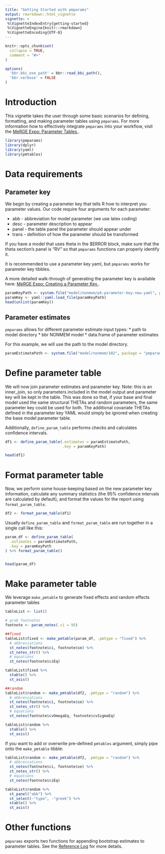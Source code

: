 ```yaml
---
title: "Getting Started with pmparams"
output: rmarkdown::html_vignette
vignette: >
 %\VignetteIndexEntry{getting-started}
 %\VignetteEngine{knitr::rmarkdown}
 %\VignetteEncoding{UTF-8}
---
```


```r
knitr::opts_chunk$set(
  collapse = TRUE,
  comment = "#>"
)

options(
  'bbr.bbi_exe_path' = bbr::read_bbi_path(),
  'bbr.verbose' = FALSE
)
```

# Introduction

This vignette takes the user through some basic scenarios for defining, formatting, and making parameter tables using `pmparams`. For more information how to effectively integrate `pmparams` into your workflow, visit the 
<a href="https://merge.metrumrg.com/expo/expo1-nonmem-foce/posts/parameter-tables.html" target="_blank">
MeRGE Expo: Parameter Tables </a>.

```r
library(pmparams)
library(dplyr)
library(yaml)
library(pmtables)
```


# Data requirements

## Parameter key

We begin by creating a parameter key that tells R how to interpret you parameter values. Our code require four arguments for each parameter:

* abb - abbreviation for model parameter (we use latex coding)
* desc - parameter description to appear
* panel - the table panel the parameter should appear under
* trans - definition of how the parameter should be transformed

If you have a model that uses theta in the $ERROR block, make sure that the theta section's panel is "RV" so that `pmparams` functions can properly identify it. 

It is recommended to use a parameter key yaml, but `pmparams` works for parameter key tibbles. 

A more detailed walk-through of generating the parameter key is available here: <a href="https://merge.metrumrg.com/expo/expo1-nonmem-foce/posts/parameter-key.html" target="_blank">
MeRGE Expo: Creating a Parameter Key </a>. 

```r
paramKeyPath <- system.file("model/nonmem/pk-parameter-key-new.yaml", package = "pmparams")
paramKey <- yaml::yaml.load_file(paramKeyPath)
head(unlist(paramKey))
```

## Parameter estimates

`pmparams` allows for different parameter estimate input types:
* path to model directory
* bbr NONMEM model
* data.frame of parameter estimates

For this example, we will use the path to the model directory.
```r
paramEstimatePath <- system.file("model/nonmem/102", package = "pmparams")
```


# Define parameter table

We will now join parameter estimates and parameter key. Note: this is an inner_join, so only parameters included in the model output and parameter key will be kept in the table. This was done so that, if your base and final model used the same structural THETAs and random parameters, the same parameter key could be used for both. The additional covariate THETAs defined in the parameter key YAML would simply be ignored when creating the base model parameter table.

Additionally, `define_param_table` performs checks and calculates confidence intervals.

```r
df1 <- define_param_table(.estimates = paramEstimatePath,
                          .key = paramKeyPath)

head(df1)
```

# Format parameter table

Now, we perform some house-keeping based on the new parameter key information, calculate any summary statistics (the 95% confidence intervals are calculated by default), and format the values for the report using `format_param_table`.
```r
df2 <- format_param_table(df1)
```

Usually `define_param_table` and `format_param_table` are run together in a single call like this:

```r
param_df <- define_param_table(
  .estimates = paramEstimatePath,
  .key = paramKeyPath
) %>% format_param_table()


head(param_df)
```

# Make parameter table

We leverage `make_pmtable` to generate fixed effects and random effects parameter tables

```r
tableList <- list()

# grab footnotes
footnote <- param_notes(.ci = 95)
```

```r
##fixed
tableList$fixed <- make_pmtable(param_df, .pmtype = "fixed") %>% 
  # abbreviations
  st_notes(footnote$ci, footnote$se) %>% 
  st_notes_str() %>% 
  # equations
  st_notes(footnote$ciEq)

tableList$fixed %>%
  stable() %>% 
  st_asis()
```

```r
##random
tableList$random <- make_pmtable(df2, .pmtype = "random") %>% 
  # abbreviations
  st_notes(footnote$ci, footnote$se) %>% 
  st_notes_str() %>% 
  # equations
  st_notes(footnote$cvOmegaEq, footnote$cvSigmaEq)

tableList$random %>% 
  stable() %>%
  st_asis()
```

If you want to add or overwrite pre-defined `pmtables` argument, simply pipe onto the `make_pmtable` tibble:
```r
tableList$random <- make_pmtable(df2, .pmtype = "random") %>% 
  # abbreviations
  st_notes(footnote$ci, footnote$se) %>% 
  st_notes_str() %>% 
  # equations
  st_notes(footnote$ciEq) 

tableList$random %>% 
  st_panel("abb") %>% 
  st_select(-"type", -"greek") %>% 
  stable() %>%
  st_asis()
```

# Other functions
`pmparams` exports two functions for appending bootstrap estimates to parameter tables. See the 
<a href="https://metrumresearchgroup.github.io/pmparams/vignettes/making-bootstrap-parameter-tables.html" 
target="_blank">Reference Log</a> for more details.
